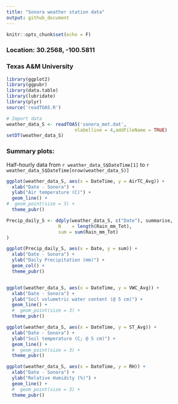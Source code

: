 ```yaml
---
title: "Sonora weather station data"
output: github_document
---
```


```r
knitr::opts_chunk$set(echo = F)
```

### Location: 30.2568, -100.5811
### Texas A&M University

```r
library(ggplot2)
library(ggpubr) 
library(data.table)
library(lubridate)
library(plyr)
source('readTOA5.R')

# Import data
weather_data_S <- readTOA5('sonora_met.dat',
                         nlabelline = 4,addFileName = TRUE)
setDT(weather_data_S)
```

### Summary plots:
Half-hourly data from `r weather_data_S$DateTime[1]` to `r weather_data_S$DateTime[nrow(weather_data_S)]`

```r
ggplot(weather_data_S, aes(x = DateTime, y = AirTC_Avg)) + 
  xlab("Date - Sonora") +
  ylab("Air temperature (C)") +
  geom_line() +
#  geom_point(size = 3) +
  theme_pubr()

Precip_daily_S <- ddply(weather_data_S, c("Date"), summarise,
                   N    = length(Rain_mm_Tot),
                   sum = sum(Rain_mm_Tot)
)

ggplot(Precip_daily_S, aes(x = Date, y = sum)) + 
  xlab("Date - Sonora") +
  ylab("Daily Precipitation (mm)") +
  geom_col() +
  theme_pubr()


ggplot(weather_data_S, aes(x = DateTime, y = VWC_Avg)) + 
  xlab("Date - Sonora") +
  ylab("Soil volumetric water content (@ 5 cm)") +
  geom_line() +
  #  geom_point(size = 3) +
  theme_pubr()

ggplot(weather_data_S, aes(x = DateTime, y = ST_Avg)) + 
  xlab("Date - Sonora") +
  ylab("Soil temperature (C; @ 5 cm)") +
  geom_line() +
  #  geom_point(size = 3) +
  theme_pubr()

ggplot(weather_data_S, aes(x = DateTime, y = RH)) + 
  xlab("Date - Sonora") +
  ylab("Relative Humidity (%)") +
  geom_line() +
  #  geom_point(size = 3) +
  theme_pubr()  
```

